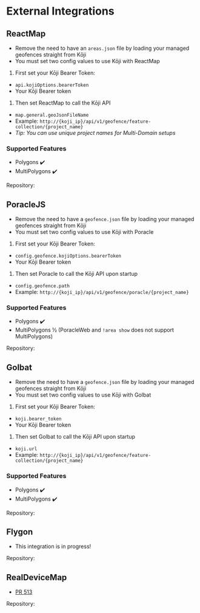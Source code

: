 # External Integrations


## ReactMap

- Remove the need to have an `areas.json` file by loading your managed geofences straight from Kōji
- You must set two config values to use Kōji with ReactMap

1. First set your Kōji Bearer Token:

- `api.kojiOptions.bearerToken`
- Your Kōji Bearer token

1. Then set ReactMap to call the Kōji API

- `map.general.geoJsonFileName`
- Example: `http://{koji_ip}/api/v1/geofence/feature-collection/{project_name}`
- _Tip: You can use unique project names for Multi-Domain setups_

### Supported Features

- Polygons ✔️
- MultiPolygons ✔️

Repository:

<GitHubLogo title="ReactMap" href="https://github.com/WatWowMap/ReactMap" />

## PoracleJS

- Remove the need to have a `geofence.json` file by loading your managed geofences straight from Kōji
- You must set two config values to use Kōji with Poracle

1. First set your Kōji Bearer Token:

- `config.geofence.kojiOptions.bearerToken`
- Your Kōji Bearer token

1. Then set Poracle to call the Kōji API upon startup

- `config.geofence.path`
- Example: `http://{koji_ip}/api/v1/geofence/poracle/{project_name}`

### Supported Features

- Polygons ✔️
- MultiPolygons ½ (PoracleWeb and `!area show` does not support MultiPolygons)

Repository:

<GitHubLogo title="PoracleJS" href="https://github.com/KartulUdus/PoracleJS" />

## Golbat

- Remove the need to have a `geofence.json` file by loading your managed geofences straight from Kōji
- You must set two config values to use Kōji with Golbat

1. First set your Kōji Bearer Token:

- `koji.bearer_token`
- Your Kōji Bearer token

1. Then set Golbat to call the Kōji API upon startup

- `koji.url`
- Example: `http://{koji_ip}/api/v1/geofence/feature-collection/{project_name}`

### Supported Features

- Polygons ✔️
- MultiPolygons ✔️

Repository:

<GitHubLogo title="Golbat" href="https://github.com/UnownHash/Golbat" />

## Flygon

- This integration is in progress!

Repository:

<GitHubLogo title="Flygon" href="https://github.com/UnownHash/Flygon" />

## RealDeviceMap

- [PR 513](https://github.com/RealDeviceMap/RealDeviceMap/pull/513)

Repository:

<GitHubLogo
  title="RealDeviceMap"
  href="https://github.com/RealDeviceMap/RealDeviceMap"
/>
